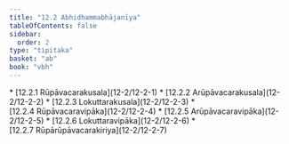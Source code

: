 ```yaml
---
title: "12.2 Abhidhammabhājanīya"
tableOfContents: false
sidebar:
  order: 2
type: "tipitaka"
basket: "ab"
book: "vbh"
---
```



<DynamicBreadcrumb />



<TableOfContents book="vbh" section="12.2">
* [12.2.1 Rūpāvacarakusala](12-2/12-2-1)
* [12.2.2 Arūpāvacarakusala](12-2/12-2-2)
* [12.2.3 Lokuttarakusala](12-2/12-2-3)
* [12.2.4 Rūpāvacaravipāka](12-2/12-2-4)
* [12.2.5 Arūpāvacaravipāka](12-2/12-2-5)
* [12.2.6 Lokuttaravipāka](12-2/12-2-6)
* [12.2.7 Rūpārūpāvacarakiriya](12-2/12-2-7)
</TableOfContents>